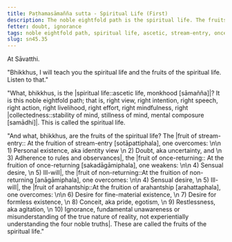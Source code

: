 ```yaml
---
title: Paṭhamasāmañña sutta - Spiritual Life (First)
description: The noble eightfold path is the spiritual life. The fruits of the spiritual life are stream-entry, once-returning, non-returning, and arahantship.
fetter: doubt, ignorance
tags: noble eightfold path, spiritual life, ascetic, stream-entry, once-returning, non-returning, arahantship, sn, sn45, sn45-56
slug: sn45.35
---
```


At Sāvatthi.

"Bhikkhus, I will teach you the spiritual life and the fruits of the spiritual life. Listen to that."

"What, bhikkhus, is the |spiritual life::ascetic life, monkhood [sāmañña]|? It is this noble eightfold path; that is, right view, right intention, right speech, right action, right livelihood, right effort, right mindfulness, right |collectedness::stability of mind, stillness of mind, mental composure [samādhi]|. This is called the spiritual life.

"And what, bhikkhus, are the fruits of the spiritual life? The |fruit of stream-entry:: At the fruition of stream-entry [sotāpattiphala], one overcomes: \n\n 1) Personal existence, aka identity view \n 2) Doubt, aka uncertainty, and \n 3) Adherence to rules and observances|, the |fruit of once-returning:: At the fruition of once-returning [sakadāgāmiphala], one weakens: \n\n 4) Sensual desire, \n 5) Ill-will|, the |fruit of non-returning::At the fruition of non-returning [anāgāmiphala], one overcomes: \n\n 4) Sensual desire, \n 5) Ill-will|, the |fruit of arahantship::At the fruition of arahantship [arahattaphala], one overcomes: \n\n 6) Desire for fine-material existence, \n 7) Desire for formless existence, \n 8) Conceit, aka pride, egotism, \n 9) Restlessness, aka agitation, \n 10) Ignorance, fundamental unawareness or misunderstanding of the true nature of reality, not experientially understanding the four noble truths|. These are called the fruits of the spiritual life."